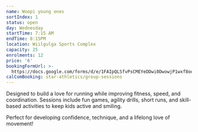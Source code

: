 ```yaml
---
name: Woopi young ones
sortIndex: 1
status: open
day: Wednesday
startTime: 7:15 AM
endTime: 8:15PM
location: Wiilgulga Sports Complex
capacity: 25
enrolments: 12
price: '6'
bookingFormUrl: >-
  https://docs.google.com/forms/d/e/1FAIpQLSfvPsCMEYeDDwi0DwowjP1wxf8oqLvOFXA9TaGCii_78LM9CQ/viewform?usp=header
calComBooking: star-athletics/group-sessions
---
```

Designed to build a love for running while improving fitness, speed, and coordination. Sessions include fun games, agility drills, short runs, and skill-based activities to keep kids active and smiling.

Perfect for developing confidence, technique, and a lifelong love of movement!
